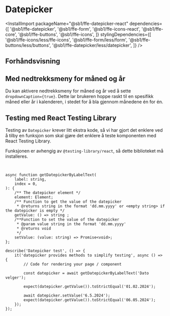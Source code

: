 
<Meta of={DatepickerStories} />

# Datepicker

<InstallImport
    packageName="@sb1/ffe-datepicker-react"
    dependencies={[
        '@sb1/ffe-datepicker',
        '@sb1/ffe-form',
        '@sb1/ffe-icons-react',
        '@sb1/ffe-core',
        '@sb1/ffe-buttons',
        '@sb1/ffe-icons',
    ]}
    stylingDependencies={[
        '@sb1/ffe-icons/less/ffe-icons',
        '@sb1/ffe-form/less/form',
        '@sb1/ffe-buttons/less/buttons',
        '@sb1/ffe-datepicker/less/datepicker',
    ]}
/>

## Forhåndsvisning

<Canvas of={DatepickerStories.Standard} />

## Med nedtrekksmeny for måned og år

Du kan aktivere nedtrekksmeny for måned og år ved å sette `dropdownCaption={true}`. Dette lar brukeren hoppe raskt til en spesifikk måned eller år i kalenderen, i stedet for å bla gjennom månedene én for én.

<Canvas of={DatepickerStories.WithDropdownCaption} />
<Controls of={DatepickerStories.Standard} />

## Testing med React Testing Library

Testing av `Datepicker` krever litt ekstra kode, så vi har gjort det enklere ved å tilby en funksjon som
skal gjøre det enklere å teste komponenten med React Testing Library.

Funksjonen er avhengig av `@testing-library/react`, så dette biblioteket må installeres.

```sh
npm i --save-dev @testing-library/react
```

```tsx
async function getDatepickerByLabelText(
    label: string,
    index = 0,
): {
    /** The datepicker element */
    element: Element;
    /** Function to get the value of the datepicker
     * @returns string in the format 'dd.mm.yyyy' or <empty string> if the datepicker is empty */
    getValue: () => string ;
    /**Function to set the value of the datepicker
     * @param value string in the format 'dd.mm.yyyy'
     * @returns void
     */
    setValue: (value: string) => Promise<void>;
};
```

```tsx
describe('Datepicker test', () => {
    it('datepicker provides methods to simplify testing', async () => {
        // Code for rendering your page / component

        const datepicker = await getDatepickerByLabelText('Dato velger');

        expect(datepicker.getValue()).toStrictEqual('01.02.2024');

        await datepicker.setValue('6.5.2024');
        expect(datepicker.getValue()).toStrictEqual('06.05.2024');
    });
});
```
